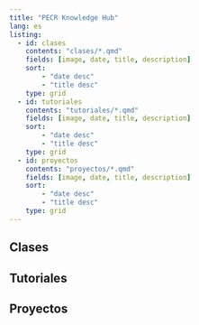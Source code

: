 ```yaml
---
title: "PECR Knowledge Hub"
lang: es
listing:
  - id: clases
    contents: "clases/*.qmd"
    fields: [image, date, title, description]
    sort: 
        - "date desc"
        - "title desc"
    type: grid
  - id: tutoriales
    contents: "tutoriales/*.qmd"
    fields: [image, date, title, description]
    sort: 
        - "date desc"
        - "title desc"
    type: grid
  - id: proyectos
    contents: "proyectos/*.qmd"
    fields: [image, date, title, description]
    sort: 
        - "date desc"
        - "title desc"
    type: grid
---
```




## Clases

:::{#clases}
:::


## Tutoriales

:::{#tutoriales}


:::


## Proyectos

:::{#proyectos}
:::